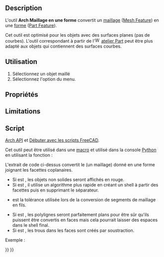 <languages/>

{{Docnav/fr
|[[Arch_SplitMesh/fr|Diviser un maillage]]
|[[Arch_SelectNonSolidMeshes/fr|Sélection de maillages non-manifold]]
|[[BIM_Workbench/fr|Atelier BIM]]
|IconL=Arch_SplitMesh.svg
|IconR=Arch_SelectNonSolidMeshes.svg
|IconC=Workbench_BIM.svg
}}

{{GuiCommand/fr
|Name=Arch MeshToShape
|Name/fr=Arch Maillage en une forme
|MenuLocation=Utilitaires → Convertir un maillage en une forme
|Workbenches=[[BIM_Workbench/fr|BIM]]
|SeeAlso=[[Arch_SplitMesh/fr|Arch Diviser un maillage]], [[Arch_RemoveShape/fr|Arch Supprimer la forme]]
}}

==Description==

L'outil '''Arch Maillage en une forme''' convertit un [[Mesh/fr|maillage]] ([[Mesh_Feature/fr|Mesh Feature]]) en une [[Shape/fr|forme]] ([[Part_Feature/fr|Part Feature]]).

<div class="mw-translate-fuzzy">
Cet outil est optimisé pour les objets avec des surfaces planes (pas de courbes). L'outil correspondant {{Button|[[File:Part_ShapeFromMesh.svg|16px]] [[Part_ShapeFromMesh/fr|Part Forme à partir d'un maillage]]}} à partir de l'[[Image:Workbench_Part.svg|16px]] [[Part_Workbench/fr|atelier Part]] peut être plus adapté aux objets qui contiennent des surfaces courbes.
</div>

<span id="Usage"></span>
==Utilisation==

# Sélectionnez un objet maillé
# Sélectionnez l'option {{MenuCommand|Utilitaires → [[Image:Arch_MeshToShape.svg|16px]] Convertir un maillage en une forme}} du menu.

<span id="Properties"></span>
==Propriétés==

==Limitations==

<span id="Scripting"></span>
==Script==

{{Emphasis|Voir aussi :}} [[Arch_API/fr|Arch API]] et [[FreeCAD_Scripting_Basics/fr|Débuter avec les scripts FreeCAD]].

Cet outil peut être utilisé dans une [[Macros/fr|macro]] et utilisé dans la console [[Python/fr|Python]] en utilisant la fonction :

{{Code|code=
new_obj = meshToShape(obj, mark=True, fast=True, tol=0.001, flat=False, cut=True)
}}

L'extrait de code ci-dessus convertit le {{incode|obj}} (un maillage) donné en une forme joignant les facettes coplanaires.
* Si {{incode| mark}} est {{incode|True}}, les objets non solides seront affichés en rouge.
* Si {{incode| fast}} est {{incode|True}}, il utilise un algorithme plus rapide en créant un shell à partir des facettes puis en supprimant le séparateur.
* {{incode|tol}} est la tolérance utilisée lors de la conversion de segments de maillage en fils.
* Si {{incode|flat}} est {{incode|True}}, les polylignes seront parfaitement plans pour être sûr qu'ils puissent être convertis en faces mais cela pourrait laisser des espaces dans le shell final.
* Si {{incode|cut}} est {{incode|True}}, les trous dans les faces sont créés par soustraction.

Exemple :

{{Code|code=
import Arch, Mesh, BuildRegularGeoms

Box = FreeCAD.ActiveDocument.addObject("Mesh::Cube", "Cube")
Box.Length = 1000
Box.Width = 2000
Box.Height = 1000
FreeCAD.ActiveDocument.recompute()

new_obj = Arch.meshToShape(Box)
}}


{{Docnav/fr
|[[Arch_SplitMesh/fr|Diviser un maillage]]
|[[Arch_SelectNonSolidMeshes/fr|Sélection de maillages non-manifold]]
|[[BIM_Workbench/fr|Atelier BIM]]
|IconL=Arch_SplitMesh.svg
|IconR=Arch_SelectNonSolidMeshes.svg
|IconC=Workbench_BIM.svg
}}

{{BIM_Tools_navi{{#translation:}}}}
{{Userdocnavi{{#translation:}}}}